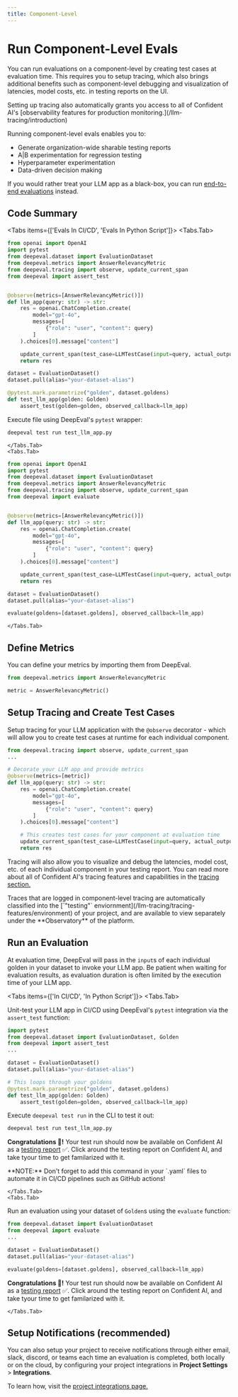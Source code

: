 ```yaml
---
title: Component-Level
---
```



# Run Component-Level Evals

You can run evaluations on a component-level by creating test cases at evaluation time.  This requires you to setup tracing, which also brings additional benefits such as component-level debugging and visualization of latencies, model costs, etc. in testing reports on the UI.

<Callout>
Setting up tracing also automatically grants you access to all of Confident AI's [observability features for production monitoring.](/llm-tracing/introduction)
</Callout>

Running component-level evals enables you to:

- Generate organization-wide sharable testing reports
- A|B experimentation for regression testing
- Hyperparameter experimentation
- Data-driven decision making

If you would rather treat your LLM app as a black-box, you can run [end-to-end evaluations](/llm-evaluation/run-evals/end-to-end-evals) instead.

## Code Summary

<Tabs items={['Evals In CI/CD', 'Evals In Python Script']}>
  <Tabs.Tab>

```python filename="test_llm_app.py" showLineNumbers {9, 18, 22, 26}
from openai import OpenAI
import pytest
from deepeval.dataset import EvaluationDataset
from deepeval.metrics import AnswerRelevancyMetric
from deepeval.tracing import observe, update_current_span
from deepeval import assert_test


@observe(metrics=[AnswerRelevancyMetric()])
def llm_app(query: str) -> str:
    res = openai.ChatCompletion.create(
        model="gpt-4o",
        messages=[
            {"role": "user", "content": query}
        ]
    ).choices[0].message["content"]

    update_current_span(test_case=LLMTestCase(input=query, actual_output=res))
    return res

dataset = EvaluationDataset()
dataset.pull(alias="your-dataset-alias")

@pytest.mark.parametrize("golden", dataset.goldens)
def test_llm_app(golden: Golden)
    assert_test(golden=golden, observed_callback=llm_app)
```

Execute file using DeepEval's `pytest` wrapper:

```bash
deepeval test run test_llm_app.py
```
    </Tabs.Tab>
    <Tabs.Tab>
```python showLineNumbers {9, 18, 22, 24}
from openai import OpenAI
import pytest
from deepeval.dataset import EvaluationDataset
from deepeval.metrics import AnswerRelevancyMetric
from deepeval.tracing import observe, update_current_span
from deepeval import evaluate


@observe(metrics=[AnswerRelevancyMetric()])
def llm_app(query: str) -> str:
    res = openai.ChatCompletion.create(
        model="gpt-4o",
        messages=[
            {"role": "user", "content": query}
        ]
    ).choices[0].message["content"]

    update_current_span(test_case=LLMTestCase(input=query, actual_output=res))
    return res

dataset = EvaluationDataset()
dataset.pull(alias="your-dataset-alias")

evaluate(goldens=[dataset.goldens], observed_callback=llm_app)
```
    </Tabs.Tab>
</Tabs>

## Define Metrics

You can define your metrics by importing them from DeepEval.

```python
from deepeval.metrics import AnswerRelevancyMetric

metric = AnswerRelevancyMetric()
```

## Setup Tracing and Create Test Cases

Setup tracing for your LLM application with the `@observe` decorator - which will allow you to create test cases at runtime for each individual component.

```python {5, 15}
from deepeval.tracing import observe, update_current_span
...

# Decorate your LLM app and provide metrics
@observe(metrics=[metric])
def llm_app(query: str) -> str:
    res = openai.ChatCompletion.create(
        model="gpt-4o",
        messages=[
            {"role": "user", "content": query}
        ]
    ).choices[0].message["content"]

    # This creates test cases for your component at evaluation time
    update_current_span(test_case=LLMTestCase(input=query, actual_output=res))
    return res
```

Tracing will also allow you to visualize and debug the latencies, model cost, etc. of each individual component in your testing report. You can read more about all of Confident AI's tracing features and capabilities in the [tracing section.](/llm-tracing/introduction)

<Callout type="warning">
Traces that are logged in component-level tracing are automatically classified into the [`"testing"` enviornment](/llm-tracing/tracing-features/environment) of your project, and are available to view separately under the **Observatory** of the platform.
</Callout>

## Run an Evaluation

At evaluation time, DeepEval will pass in the `input`s of each individual golden in your dataset to invoke your LLM app. Be patient when waiting for evaluation results, as evaluation duration is often limited by the execution time of your LLM app.

<Tabs items={['In CI/CD', 'In Python Script']}>
  <Tabs.Tab>

Unit-test your LLM app in CI/CD using DeepEval's `pytest` integration via the `assert_test` function:

```python filename="test_llm_app.py" {12}
import pytest
from deepeval.dataset import EvaluationDataset, Golden
from deepeval import assert_test
...

dataset = EvaluationDataset()
dataset.pull(alias="your-dataset-alias")

# This loops through your goldens
@pytest.mark.parametrize("golden", dataset.goldens)
def test_llm_app(golden: Golden)
    assert_test(golden=golden, observed_callback=llm_app)
```

Execute `deepeval test run` in the CLI to test it out:

```bash
deepeval test run test_llm_app.py
```

**Congratulations 🎉!** Your test run should now be available on Confident AI as a [testing report](/llm-evaluation/evaluation-features/testing-reports) ✅. Click around the testing report on Confident AI, and take tyour time to get familarized with it.

<Callout type="warning">
**NOTE:** Don't forget to add this command in your `.yaml` files to automate it in CI/CD pipelines such as GitHub actions!
</Callout>

    </Tabs.Tab>
    <Tabs.Tab>

Run an evaluation using your dataset of `Golden`s using the `evaluate` function:

```python {8}
from deepeval.dataset import EvaluationDataset
from deepeval import evaluate
...

dataset = EvaluationDataset()
dataset.pull(alias="your-dataset-alias")

evaluate(goldens=[dataset.goldens], observed_callback=llm_app)
```

**Congratulations 🎉!** Your test run should now be available on Confident AI as a [testing report](/llm-evaluation/evaluation-features/testing-reports) ✅. Click around the testing report on Confident AI, and take tyour time to get familarized with it.

    </Tabs.Tab>
</Tabs>

## Setup Notifications (recommended)

You can also setup your project to receive notifications through either email, slack, discord, or teams each time an evaluation is completed, both locally or on the cloud, by configuring your project integrations in **Project Settings** > **Integrations**.

To learn how, visit the [project integrations page.](/project-settings/integrations)